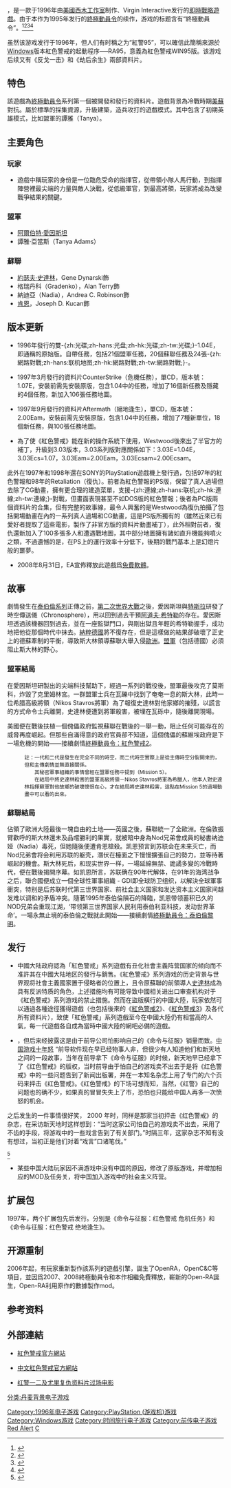 {{noteTA
|G1=Games
|G2=C&C
}}
{{Infobox VG
|width=
|title= 終極動員令：紅色警戒
| english = Command & Conquer: Red Alert
| image = File:Red alert box.jpg
|caption=
|developer= [[Westwood_Studios|Westwood Studios]]
|publisher= [[維珍互動|維珍互動]]
|distributor=
|designer=
|series= [[終極動員令系列|終極動員令系列]]<br/>[[紅色警戒系列|紅色警戒系列]]
|engine=
|released= '''PC'''<br/>{{vgr|NA|October 31, 1996|EU|1996}}'''PlayStation'''<br>{{vgr|NA|October 31, 1997|EU|November 1997}}'''PlayStation Network'''<br>{{vgr|PAL|March 27, 2008|NA|November 12, 2009}}
|genre= [[即時戰略|即時戰略]]
|modes= [[單人遊戲|單人遊戲]]、[[多人遊戲|多人遊戲]]
|platforms= [[MS-DOS|MS-DOS]]、 [[Microsoft_Windows|Windows]]、 [[PlayStation_(console)|PlayStation]]、 [[PlayStation_Network|PlayStation Network]]
|cabinet=
|arcade system=
|cpu=
|sound=
|display=
}}

{{vgname|終極動員令：紅色警戒|en=Command & Conquer: Red Alert}}，是一款于1996年由[[美國|美國]][[西木工作室|西木工作室]]制作、Virgin Interactive发行的[[即時戰略遊戲|即時戰略遊戲]]。由于本作为1995年发行的[[終極動員令_(1995年遊戲)|終極動員令]]的续作，游戏的标题含有“終極動員令”。<ref name="rafaq">{{cite web|url=ftp://ftp.westwood.com/pub/redalert/info/RAFAQ19.TXT|title=Westwood Studios Official Command & Conquer: Red Alert FAQ List|author=Westwood Studios|accessdate=April 23, 2007|publisher=Westwood Studios|date=1997-10-24}}{{Dead link|date=2018年7月 |bot=InternetArchiveBot |fix-attempted=yes }}</ref><ref name="ccfaq">{{cite web|url=ftp://ftp.westwood.com/pub/cc1/info/CCFAQ30.TXT|author=Westwood Studios|title=Official Command & Conquer FAQ v3.0|date=1998-10-23|accessdate=2007-05-13|archive-url=https://www.webcitation.org/6oCYXGVML?url=ftp://ftp.westwood.com/pub/cc1/info/CCFAQ30.TXT|archive-date=2017-02-11|dead-url=yes}}</ref><ref name="cc95faq">{{cite web|url=ftp://ftp.westwood.com/pub/ccgold/info/CCGFAQ13.TXT|author=Westwood Studios|title=Official Command & Conquer Gold FAQ v1.3|date=1998-10-23|accessdate=2007-05-13}}{{Dead link|date=2018年7月 |bot=InternetArchiveBot |fix-attempted=yes }}</ref><ref name="kanedossier">{{cite web|url=http://www.ea.com/commandandconquer/news.jsp?id=7|archiveurl=https://web.archive.org/web/20070109041126/http://www.ea.com/commandandconquer/news.jsp?id=7|archivedate=2007-01-09|title=Kane's Dossier|accessdate=January 20, 2007|publisher=EA Games, Command and Conquer 3 official website|date=2006-10-29|deadurl=yes}}</ref>

虽然该游戏发行于1996年，但人们有时稱之为“紅警95”，可以確信此簡稱來源於[[Windows|Windows]]版本紅色警戒的起動程序──RA95，意義為紅色警戒WIN95版。该游戏后续又有《反戈一击》和《劫后余生》兩部資料片。

== 特色 ==
該遊戲為[[終極動員令|終極動員令]]系列第一個被開發和發行的資料片。遊戲背景為冷戰時期[[美國|美]][[蘇聯|蘇]]對抗。屬於標準的採集資源，升級建築，造兵攻打的遊戲模式。其中包含了初期英雄模式，比如盟軍的譚雅（Tanya）。

== 主要角色 ==
{{main|红色警戒系列角色列表}}
=== 玩家 ===
*遊戲中稱玩家的身份是一位臨危受命的指揮官，從帶領小隊人馬行動，到指揮陣營裡最尖端的力量與敵人決戰，從低級軍官，到最高將領，玩家將成為改變戰爭結果的關鍵。

=== 盟軍===
*[[阿爾伯特·愛因斯坦|阿爾伯特·愛因斯坦]]
*譚雅·亞當斯（Tanya Adams）

=== 蘇聯===
*[[約瑟夫·史達林|約瑟夫·史達林]]，Gene Dynarski飾
*格瑞丹科（Gradenko），Alan Terry飾
*納迪亞（Nadia），Andrea C. Robinson飾
*[[肯恩|肯恩]]，Joseph D. Kucan飾

== 版本更新 ==
*1996年發行的雙-{zh:光碟;zh-hans:光盘;zh-hk:光碟;zh-tw:光碟;}-1.04E，即通稱的原始版。自帶任務，包括21個盟軍任務，20個蘇聯任務及24張-{zh:網路對戰;zh-hans:联机地图;zh-hk:網路對戰;zh-tw:網路對戰;}-。

*1997年3月發行的資料片CounterStrike（危機任務），單CD，版本號：1.07E，安裝前需先安裝原版，包含1.04中的任務，增加了16個新任務及隱藏的4個任務，新加入106張任務地圖。

*1997年9月發行的資料片Aftermath（絕地逢生），單CD，版本號：2.00Eam，安裝前需先安裝原版，包含1.04中的任務，增加了7種新單位，18個新任務，與100張任務地圖。

*為了使《紅色警戒》能在新的操作系統下使用，Westwood後來出了半官方的補丁，升級到3.03版本，3.03系列版對應關係如下：3.03E=1.04E，3.03Ecs=1.07，3.03Eam=2.00Eam，3.03Ecsam=2.00Ecsam。

此外在1997年和1998年還在SONY的PlayStation遊戲機上發行過，包括97年的紅色警報和98年的Retaliation（復仇）。前者為紅色警報的PS版，保留了真人過場但去除了CG動畫，擁有更合理的建造菜單，支援-{zh:連線;zh-hans:联机;zh-hk:連線;zh-tw:連線;}-對戰，但畫面表現甚至不如DOS版的紅色警報；後者為PC版兩個資料片的合集，但有完整的故事線，最令人興奮的是Westwood為復仇拍攝了包括開場動畫在內的一系列真人過場和CG動畫，這是PS版所獨有的（雖然近來已有愛好者提取了這些電影，製作了非官方版的資料片動畫補丁），此外相對前者，復仇還新加入了100多張多人和遭遇戰地圖，其中部分地圖擁有諸如直升機能夠噴火之類，不過遺憾的是，在PS上的運行效率十分低下，後期的戰鬥基本上是幻燈片般的噩夢。

*2008年8月31日，EA宣佈釋放此遊戲爲[[免費軟體|免費軟體]]。

== 故事 ==
劇情發生在[[泰伯倫系列|泰伯倫系列]]正傳之前，[[第二次世界大戰|第二次世界大戰]]之後，愛因斯坦與[[尼古拉·特斯拉|特斯拉]]研發了時空傳送儀（Chronosphere），用以回到過去干預[[希特勒|阿道夫·希特勒]]的存在。愛因斯坦透過該機器回到過去，並在一座監獄門口，與剛出獄且年輕的希特勒握手，成功地把他從那個時代中抹去。[[大德意志帝國|納粹德國]]將不復存在，但是這樣做的結果卻破壞了正史上的德蘇牽制的平衡，導致斯大林領導蘇聯大舉入侵[[歐洲|歐洲]]。[[盟軍|盟軍]]（包括德國）必須阻止斯大林的野心。

=== 盟軍結局 ===
在愛因斯坦研製出的尖端科技幫助下，經過一系列的戰役後，盟軍最後攻克了莫斯科，炸毀了克里姆林宮。一群盟軍士兵在瓦礫中找到了奄奄一息的斯大林，此時一位希腊高級將領（Nikos Stavros將軍）為了報復史達林對他家鄉的摧殘，以謊言的方式命令士兵離開，史達林便遭到將軍殺害，被埋在瓦砾中，隨後離開現場。

美國便在戰後扶植一個傀儡政府監視蘇聯在戰後的一舉一動，阻止任何可能存在的威脅再度崛起。但那些自滿得意的政府官員卻不知道，這個傀儡的蘇維埃政府是下一場危機的開始——接續劇情[[終極動員令：紅色警戒2|終極動員令：紅色警戒2]]。

:<small>註：一代和二代是發生在完全不同的時空，而二代時空實際上是從主傳時空分裂開來的，但和主傳劇情並無直接關係。<br>　　其秘密軍事組織的事情曾經在盟軍任務中提到（Mission 5）。<br>　　在結局中將史達林殺害的盟軍高級將領－Nikos Stavros將軍為希臘人，他本人對史達林指揮蘇軍對他故鄉的破壞懷恨在心，才在結局將史達林殺害，這點在Mission 5的過場動畫中可以看的出來。</small>

=== 蘇聯結局 ===
佔領了歐洲大陸最後一塊自由的土地——英國之後，蘇聯統一了全歐洲。在倫敦振臂歡呼的斯大林還未及品嚐勝利的果實，就被暗中身為Nod兄弟會成員的秘書纳迪娅（Nadia）毒死，但她隨後便遭肯恩槍殺。凯恩预言到苏联会在未来灭亡，而Nod兄弟會将会利用苏联的躯壳，潛伏在檯面之下慢慢擴張自己的勢力，並等待著崛起的機會。斯大林死后，和现实世界一样，一場延綿無禁、詭譎多變的冷戰時代，便在戰後揭開序幕。如凯恩所言，苏联确在90年代解体，在91年的海湾战争之后，聯合國便成立一個全球性軍事組織 - GDI即全球防卫组织，以解決全球軍事衝突，特别是后苏联时代第三世界国家、前社会主义国家和发达资本主义国家间越发难以调和的矛盾冲突。隨著1995年泰伯倫隕石的降臨，凯恩带领蓄积已久的NOD兄弟会重现江湖，‘带领第三世界国家人民利用泰伯利亚科技，发动世界革命’。一場永無止境的泰伯倫之戰就此開始——接續劇情[[終極動員令：泰伯倫黎明|終極動員令：泰伯倫黎明]]。

== 发行 ==
{{Inappropriate tone |time=2009-08-09T09:40:32+00:00 }}<!-- 本调用由{{subst:Inappropriate tone/auto}}自动产生。 -->
*中國大陆政府認為「紅色警戒」系列遊戲有丑化社會主義阵营国家的倾向而不准許其在中國大陆地区的發行与銷售。《紅色警戒》系列游戏的历史背景与世界观将社會主義國家置于侵略者的位置上，且令原蘇聯的前領導人[[史達林|史達林]]成為具有反派特质的角色，上述措施均有可能导致中國相关进出口审查机构对于《紅色警戒》系列游戏的禁止措施。然而在盜版橫行的中國大陸，玩家依然可以通過各種途徑獲得遊戲（也包括後來的《[[紅色警戒2|紅色警戒2]]》、《[[紅色警戒3|紅色警戒3]]》及各代所有資料片），致使「紅色警戒」系列遊戲至今在中國大陸仍有相當高的人氣，每一代遊戲各自成為當時中國大陸的網吧必備的遊戲。
*{{来源请求|大众软件曾用六页文章批评该作的意识倾向}}，但后来经披露这是由于前导公司怕影响自己的《命令与征服》销量而致。<ref>[https://www.mingstar.net/bbs/thread-26712-1-1.html 中国游戏十年怒] {{Wayback|url=https://www.mingstar.net/bbs/thread-26712-1-1.html |date=20210402205522 }}“前导软件现在早已经物事人非，但很少有人知道他们和新天地之间的一段故事，当年在前导拿下《命令与征服》的时候，新天地早已经拿下了《红色警戒》的版权，当时前导由于怕自己的游戏卖不出去于是将《红色警戒》中的一些问题告到了新闻出版署，并在一本知名杂志上用了专门的六个页码来抨击《红色警戒》。《红色警戒》的下场可想而知，当然，《红警》自己的问题也的确不少，如果真的冒冒失失上了市，恐怕也只能给中国人再多一次愤怒的机会。<br>
之后发生的一件事情很好笑， 2000 年时，同样是那家当初抨击《红色警戒》的杂志，在采访新天地时这样想到：“当时这家公司怕自己的游戏卖不出去，采用了不齿的手段，将游戏中的一些戏言告到了有关部门。”时隔三年，这家杂志不知有没有想过，当初正是他们对着“戏言”口诸笔伐。”</ref><ref>{{Cite web |url=https://www.douban.com/group/topic/7412538 |title=中国游戏年代记 |access-date=2022-01-19 |archive-date=2021-04-02 |archive-url=https://web.archive.org/web/20210402214331/https://www.douban.com/group/topic/7412538/ |dead-url=no }}</ref>{{需要更好来源}}
*某些中国大陆玩家因不满游戏中没有中国的原因，修改了原版游戏，并增加相应的MOD及任务关，将中国加入游戏中的社会主义阵营。

== 扩展包 ==
1997年，两个扩展包先后发行。分别是《命令与征服：红色警戒 危机任务》和《命令与征服：红色警戒 绝地逢生》。

== 开源重制 ==
2006年起，有玩家重新製作該系列的遊戲引擎，誕生了OpenRA，OpenC&C等項目，並因爲2007、2008終極動員令和本作相繼免費釋放，嶄新的Open-RA誕生，Open-RA利用原作的數據製作mod。

== 参考资料 ==
{{Reflist|2}}

== 外部連結 ==
*{{en}}[http://www.eagames.com/official/cc/franchise/us/home.jsp 紅色警戒官方網站]{{dead link|date=2018年4月 |bot=InternetArchiveBot }}{{webarchive|url=https://archive.is/4PwjF|date=2013-01-02}}
*{{zh-tw}}[http://ra2.ea.com.tw/ 中文紅色警戒官方網站] {{Wayback|url=http://ra2.ea.com.tw/ |date=20150323061658 }}
*{{en}}[http://www.ea.com/cncmovies/redalert.html 红警一二及尤里复仇资料片过场电影] {{Wayback|url=http://www.ea.com/cncmovies/redalert.html |date=20090213140708 }}

{{Command & Conquer}}

{{DEFAULTSORT:Command & Conquer: Red Alert}}
[[Category:1996年电子游戏|Category:1996年电子游戏]]
[[分类:丹麦背景电子游戏|分类:丹麦背景电子游戏]]
[[Category:PlayStation_(游戏机)游戏|Category:PlayStation (游戏机)游戏]]
[[Category:Windows游戏|Category:Windows游戏]]
[[Category:时间旅行电子游戏|Category:时间旅行电子游戏]]
[[Category:前传电子游戏|Category:前传电子游戏]]
[[Category:終極動員令系列電子遊戲|Red Alert]]
[[Category:架空歷史電子遊戲|C]]